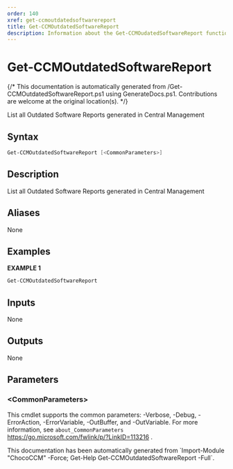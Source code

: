 ```yaml
---
order: 140
xref: get-ccmoutdatedsoftwarereport
title: Get-CCMOutdatedSoftwareReport
description: Information about the Get-CCMOudatedSoftwareReport function
---
```


# Get-CCMOutdatedSoftwareReport

{/* This documentation is automatically generated from /Get-CCMOutdatedSoftwareReport.ps1 using GenerateDocs.ps1. Contributions are welcome at the original location(s). */}

List all Outdated Software Reports generated in Central Management

## Syntax

```powershell
Get-CCMOutdatedSoftwareReport [<CommonParameters>]
```

## Description

List all Outdated Software Reports generated in Central Management


## Aliases

None

## Examples

 **EXAMPLE 1**

```powershell
Get-CCMOutdatedSoftwareReport

```

## Inputs

None

## Outputs

None

## Parameters

### &lt;CommonParameters&gt;

This cmdlet supports the common parameters: -Verbose, -Debug, -ErrorAction, -ErrorVariable, -OutBuffer, and -OutVariable. For more information, see `about_CommonParameters` https://go.microsoft.com/fwlink/p/?LinkID=113216 .



<Xref title="Function Reference" value="chococcm-functions" />

<Callout type="info">
    This documentation has been automatically generated from `Import-Module "ChocoCCM" -Force; Get-Help Get-CCMOutdatedSoftwareReport -Full`.
</Callout>